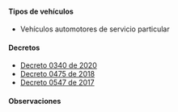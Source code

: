 #### Tipos de vehículos

- Vehículos automotores de servicio particular

#### Decretos

- [Decreto 0340 de 2020](https://manizales.gov.co/wp-content/uploads/CamScanner-04-13-2020-17.38.29_1.pdf)
- [Decreto 0475 de 2018](/manizales/decreto-0475-de-2018.pdf)
- [Decreto 0547 de 2017](/manizales/decreto-0547-de-2017.pdf)

#### Observaciones

<TweetEmbed id="1242284868186374144" />
